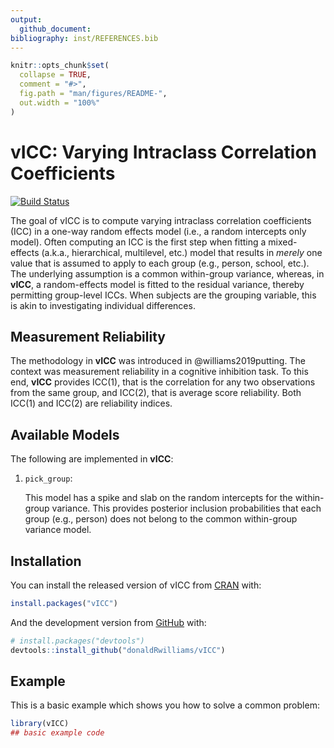 ```yaml
---
output: 
  github_document:
bibliography: inst/REFERENCES.bib
---
```


<!-- README.md is generated from README.Rmd. Please edit that file -->

```r
knitr::opts_chunk$set(
  collapse = TRUE,
  comment = "#>",
  fig.path = "man/figures/README-",
  out.width = "100%"
)
```

# vICC: Varying Intraclass Correlation Coefficients

[![Build Status](https://travis-ci.org/donaldRwilliams/BGGM.svg?branch=master)](https://travis-ci.org/donaldRwilliams/BGGM)

The goal of vICC is to compute varying intraclass correlation coefficients (ICC) in a one-way random
effects model (i.e., a random intercepts only model). Often computing an ICC is the first step
when fitting a mixed-effects (a.k.a., hierarchical, multilevel, etc.) model that results in *merely* 
one value that is assumed to apply to each group (e.g., person, school, etc.). The underlying assumption
is a common within-group variance, whereas, in **vICC**, a random-effects model is fitted to 
the residual variance, thereby permitting group-level ICCs. When subjects are the grouping variable, this 
is akin to investigating individual differences.


## Measurement Reliability
The methodology in **vICC** was introduced in @williams2019putting. The context was 
measurement reliability in a cognitive inhibition task. To this end, **vICC** provides 
ICC(1), that is the correlation for any two observations from the same group, and ICC(2), 
that is average score reliability. Both ICC(1) and ICC(2) are reliability indices. 

## Available Models

The following are implemented in **vICC**:

1. `pick_group`: 
    
    This model has a spike and slab on the random intercepts 
    for the within-group variance.  This provides posterior inclusion 
    probabilities that each group (e.g., person) does not belong to the 
    common within-group variance model.
                 


## Installation

You can install the released version of vICC from [CRAN](https://CRAN.R-project.org) with:

``` r
install.packages("vICC")
```

And the development version from [GitHub](https://github.com/) with:

``` r
# install.packages("devtools")
devtools::install_github("donaldRwilliams/vICC")
```
## Example

This is a basic example which shows you how to solve a common problem:

```r
library(vICC)
## basic example code
```


